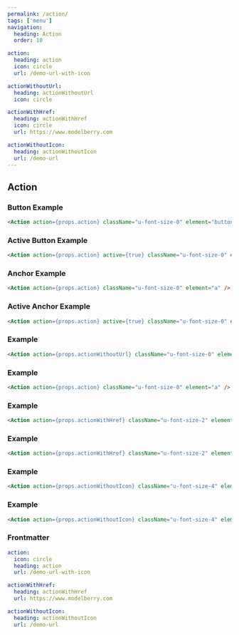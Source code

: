 ```yaml
---
permalink: /action/
tags: ['menu']
navigation:
  heading: Action
  order: 10

action:
  heading: action
  icon: circle
  url: /demo-url-with-icon

actionWithoutUrl:
  heading: actionWithoutUrl
  icon: circle

actionWithHref:
  heading: actionWithHref
  icon: circle
  url: https://www.modelberry.com

actionWithoutIcon:
  heading: actionWithoutIcon
  url: /demo-url
---
```



## Action

### Button Example

```html
<Action action={props.action} className="u-font-size-0" element="button" />
```

<Action action={props.action} className="u-font-size-0" element="button" />

### Active Button Example

```html
<Action action={props.action} active={true} className="u-font-size-0" element="button" />
```

<Action action={props.action} active={true} className="u-font-size-0" element="button" />

### Anchor Example

```html
<Action action={props.action} className="u-font-size-0" element="a" />
```

<Action action={props.action} className="u-font-size-0" element="a" />

### Active Anchor Example

```html
<Action action={props.action} active={true} className="u-font-size-0" element="a" />
```

<Action action={props.action} active={true} className="u-font-size-0" element="a" />

### Example

```html
<Action action={props.actionWithoutUrl} className="u-font-size-0" element="a" />
```

<Action action={props.actionWithoutUrl} className="u-font-size-0" element="a" />

### Example

```html
<Action action={props.action} className="u-font-size-0" element="a" />
```

<Action action={props.action} className="u-font-size-0" element="a" />

### Example

```html
<Action action={props.actionWithHref} className="u-font-size-2" element="button" />
```

<Action action={props.actionWithHref} className="u-font-size-2" element="button" />

### Example

```html
<Action action={props.actionWithHref} className="u-font-size-2" element="a" />
```

<Action action={props.actionWithHref} className="u-font-size-2" element="a" />

### Example

```html
<Action action={props.actionWithoutIcon} className="u-font-size-4" element="button" />
```

<Action action={props.actionWithoutIcon} className="u-font-size-4" element="button" />

### Example

```html
<Action action={props.actionWithoutIcon} className="u-font-size-4" element="a" />
```

<Action action={props.actionWithoutIcon} className="u-font-size-4" element="a" />

### Frontmatter

```yaml
action:
  icon: circle
  heading: action
  url: /demo-url-with-icon

actionWithHref:
  heading: actionWithHref
  url: https://www.modelberry.com

actionWithoutIcon:
  heading: actionWithoutIcon
  url: /demo-url
```
